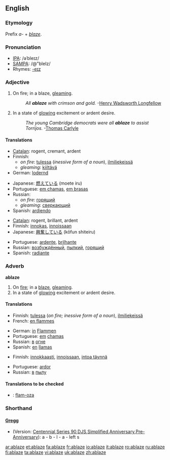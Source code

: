 ==English==

===Etymology===
Prefix ''a-'' + ''[[blaze]]''.

===Pronunciation===
{{rfap}}
*[[w:IPA|IPA]]: /əˈbleɪz/
*[[w:SAMPA|SAMPA]]: /@"bleIz/
*Rhymes: [[Rhymes:English:-eɪz|-eɪz]]

===Adjective===
{{en-adj-notcomp}}

# On fire; in a blaze, [[gleaming]].
#:''All '''ablaze''' with crimson and gold.''  -[[w:Henry Wadsworth Longfellow|Henry Wadsworth Longfellow]]
# In a state of [[glowing]] excitement or ardent desire.
#:''The young Cambridge democrats were all '''ablaze''' to assist Torrijos.''  -[[w:Thomas Carlyle|Thomas Carlyle]]

====Translations====
{{trans-top|On fire}}
*[[Catalan]]: rogent, cremant, ardent
*Finnish:
**''on fire'': [[tuli|tulessa]] (''inessive form of a noun''), [[ilmiliekeissä]]
**''gleaming'': [[kiiltävä]]
*German: [[lodernd]]
{{trans-mid}}
*Japanese: [[燃えている]] (moete iru)
*Portuguese: [[em chamas]], [[em brasas]]
*Russian:
**''on fire'': [[горящий]]
**''gleaming'': [[сверкающий]]
*Spanish: [[ardiendo]]
{{trans-bottom}}

{{trans-top|glowing}}
*[[Catalan]]: rogent, brillant, ardent
*Finnish: [[innokas]], [[innoissaan]]
*Japanese: [[興奮している]] (kōfun shiteiru)
{{trans-mid}}
*Portuguese: [[ardente]], [[brilhante]]
*Russian: [[возбуждённый]], [[пылкий]], [[горящий]]
*Spanish: [[radiante]]
{{trans-bottom}}

===Adverb===
'''ablaze'''

# On [[fire]]; in a [[blaze]], [[gleaming]].
# In a state of [[glowing]] excitement or ardent desire.

====Translations====
{{trans-top|on fire}}
*Finnish: [[tuli|tulessa]] (''on fire; inessive form of a noun''), [[ilmiliekeissä]]
*French: [[en flammes]]
{{trans-mid}}
*German: [[in]] [[Flamme]]n
*Portuguese: [[em]] [[chamas]]
*Russian: [[в]] [[огонь|огне]]
*Spanish: [[en]] [[llamas]]
{{trans-bottom}}

{{trans-top|glowing}}
*Finnish: [[innokkaasti]], [[innoissaan]], [[intoa täynnä]]
{{trans-mid}}
*Portuguese: [[ardor]]
*Russian: [[в]] [[пыл|пылу]]
{{trans-bottom}}

====Translations to be checked====
{{checktrans}}
*{{ttbc|Ido}}: [[flam-oza]]

===Shorthand===

====[http://en.wikipedia.org/wiki/Gregg_Shorthand Gregg]====
{{rfc-header|[http://en.wikipedia.org/wiki/Gregg_Shorthand Gregg]}}
* (Version: [http://en.wikipedia.org/wiki/Gregg_Shorthand#Centennial_Gregg_Shorthand Centennial],[http://en.wikipedia.org/wiki/Gregg_Shorthand#Series_90_Gregg_Shorthand  Series 90],[http://en.wikipedia.org/wiki/Gregg_Shorthand#Diamond_Jubilee_Gregg_Shorthand  DJS],[http://en.wikipedia.org/wiki/Gregg_Shorthand#Simplified_Gregg_Shorthand Simplified],[http://en.wikipedia.org/wiki/Gregg_Shorthand#Anniversary_Gregg_Shorthand Anniversary],[http://en.wikipedia.org/wiki/Gregg_Shorthand#Pre-Anniversary_Gregg_Shorthand Pre-Anniversary]): a - b - l - a - left s

[[ar:ablaze]]
[[et:ablaze]]
[[fa:ablaze]]
[[fr:ablaze]]
[[io:ablaze]]
[[it:ablaze]]
[[ro:ablaze]]
[[ru:ablaze]]
[[fi:ablaze]]
[[ta:ablaze]]
[[vi:ablaze]]
[[uk:ablaze]]
[[zh:ablaze]]